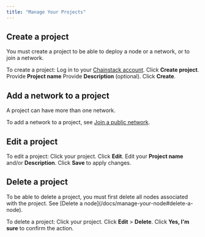 ---
title: "Manage Your Projects"
---

## Create a project

You must create a <Tooltip tip="A project organizes your blockchain networks and nodes.">project</Tooltip> to be able to deploy a node or a network, or to join a network.

To create a project:
<Steps>
  <Step>
    Log in to your [Chainstack account](https://console.chainstack.com/).
  </Step>
  <Step>
    Click **Create project**.
  </Step>
  <Step>
    Provide **Project name**
  </Step>
  <Step>
    Provide **Description** (optional).
  </Step>
  <Step>
    Click **Create**.
  </Step>
</Steps>

## Add a network to a project

A <Tooltip tip="A project organizes your blockchain networks and nodes.">project</Tooltip> can have more than one network.

To add a network to a project, see [Join a public network](/docs/manage-your-networks#join-a-public-network).

## Edit a project

To edit a project:
<Steps>
  <Step>
    Click your project.
  </Step>
  <Step>
    Click **Edit**.
  </Step>
  <Step>
    Edit your **Project name** and/or **Description**.
  </Step>
  <Step>
    Click **Save** to apply changes.
  </Step>
</Steps>

## Delete a project

<Warning>
  To be able to delete a project, you must first delete all nodes associated with the project. See [Delete a node](/docs/manage-your-node#delete-a-node).
</Warning>

To delete a project:
<Steps>
  <Step>
    Click your project.
  </Step>
  <Step>
    Click **Edit** > **Delete**.
  </Step>
  <Step>
    Click **Yes, I'm sure** to confirm the action.
  </Step>
</Steps>
